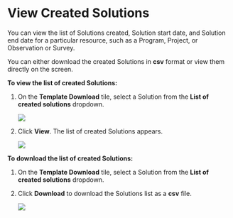 # View Created Solutions

You can view the list of Solutions created, Solution start date, and Solution end date for a particular resource, such as a Program, Project, or Observation or Survey.

You can either download the created Solutions in **csv** format or view them directly on the screen.

**To view the list of created Solutions:**

1. On the **Template Download** tile, select a Solution from the **List of created solutions** dropdown.

    ![](media/templatedownload.png)


2. Click **View**. The list of created Solutions appears.

    ![](media/viewsolutions.png)



**To download the list of created Solutions:**

1. On the **Template Download** tile, select a Solution from the **List of created solutions** dropdown.

2.  Click **Download** to download the Solutions list as a **csv** file.

    ![](media/solutiondownloadcsvformat.png)


